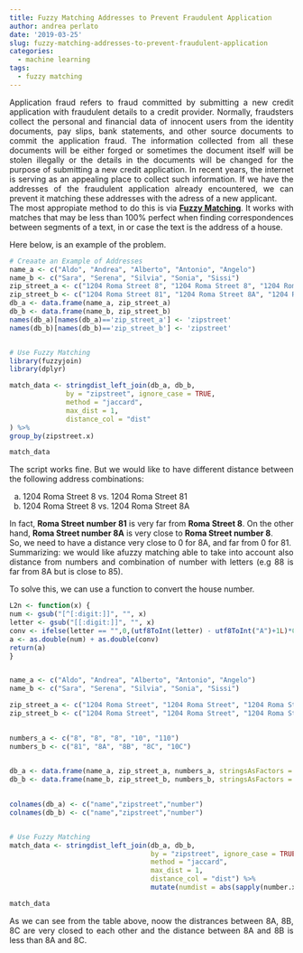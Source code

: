 ```yaml
---
title: Fuzzy Matching Addresses to Prevent Fraudulent Application
author: andrea perlato
date: '2019-03-25'
slug: fuzzy-matching-addresses-to-prevent-fraudulent-application
categories:
  - machine learning
tags:
  - fuzzy matching
---
```


<style>
body {
text-align: justify}
</style>

Application fraud refers to fraud committed by submitting a new credit application with fraudulent details to a credit provider. Normally, fraudsters collect the personal and financial data of innocent users from the identity documents, pay slips, bank statements, and other source documents to commit the application fraud. The information collected from all these documents will be either forged or sometimes the document itself will be stolen illegally or the details in the documents will be changed for the purpose of submitting a new credit application. In recent years, the internet is serving as an appealing place to collect such information. If we have the addresses of the fraudulent application already encountered, we can prevent it matching these addresses with the adress of a new applicant.  </br>
The most appropiate method to do this is via [**Fuzzy Matching**](https://en.wikipedia.org/wiki/Approximate_string_matching). It works with matches that may be less than 100% perfect when finding correspondences between segments of a text, in or case the text is the address of a house.

Here below, is an example of the problem.

```r
# Creaate an Example of Addresses
name_a <- c("Aldo", "Andrea", "Alberto", "Antonio", "Angelo")
name_b <- c("Sara", "Serena", "Silvia", "Sonia", "Sissi")
zip_street_a <- c("1204 Roma Street 8", "1204 Roma Street 8", "1204 Roma Street 8", "1204 Venezia street 10", "1204 Venezia Street 110")
zip_street_b <- c("1204 Roma Street 81", "1204 Roma Street 8A", "1204 Roma Street 8B", "1204 Roma Street 8C", "1204 Venezia Street 10C")
db_a <- data.frame(name_a, zip_street_a)
db_b <- data.frame(name_b, zip_street_b)
names(db_a)[names(db_a)=='zip_street_a'] <- 'zipstreet'
names(db_b)[names(db_b)=='zip_street_b'] <- 'zipstreet'


# Use Fuzzy Matching
library(fuzzyjoin)
library(dplyr)

match_data <- stringdist_left_join(db_a, db_b,
              by = "zipstreet", ignore_case = TRUE,
              method = "jaccard",
              max_dist = 1,
              distance_col = "dist"
) %>%
group_by(zipstreet.x)

match_data

```

The script works fine. But we would like to have different distance between the following address combinations: </br>

a) 1204 Roma Street 8 vs. 1204 Roma Street 81 </br> 
b) 1204 Roma Street 8 vs. 1204 Roma Street 8A </br>

In fact, **Roma Street number 81** is very far from **Roma Street 8**. On the other hand, **Roma Street number 8A** is very close to **Roma Street number 8**. </br>
So, we need to have a distance very close to 0 for 8A, and far from 0 for 81. </br>
Summarizing: we would like afuzzy matching able to take into account also distance from numbers and combination of number with letters (e.g 88 is far from 8A but is close to 85). </br>

To solve this, we can use a function to convert the house number.

```r
L2n <- function(x) {
num <- gsub("[^[:digit:]]", "", x)
letter <- gsub("[[:digit:]]", "", x)
conv <- ifelse(letter == "",0,(utf8ToInt(letter) - utf8ToInt("A")+1L)*0.038)
a <- as.double(num) + as.double(conv)
return(a)
}


name_a <- c("Aldo", "Andrea", "Alberto", "Antonio", "Angelo")
name_b <- c("Sara", "Serena", "Silvia", "Sonia", "Sissi")

zip_street_a <- c("1204 Roma Street", "1204 Roma Street", "1204 Roma Street", "1204 Venezia street", "1204 Venezia Street")
zip_street_b <- c("1204 Roma Street", "1204 Roma Street", "1204 Roma Street", "1204 Roma Street", "1204 Venezia Street")

 
numbers_a <- c("8", "8", "8", "10", "110")
numbers_b <- c("81", "8A", "8B", "8C", "10C")

 
db_a <- data.frame(name_a, zip_street_a, numbers_a, stringsAsFactors = F)
db_b <- data.frame(name_b, zip_street_b, numbers_b, stringsAsFactors = F)

 
colnames(db_a) <- c("name","zipstreet","number")
colnames(db_b) <- c("name","zipstreet","number")


# Use Fuzzy Matching
match_data <- stringdist_left_join(db_a, db_b,
                                   by = "zipstreet", ignore_case = TRUE,
                                   method = "jaccard",
                                   max_dist = 1,
                                   distance_col = "dist") %>%
                                   mutate(numdist = abs(sapply(number.x, L2n) - sapply(number.y, L2n)))

match_data

```

As we can see from the table above, noow the distrances between 8A, 8B, 8C are very closed to each other and the distance between 8A and 8B is less than 8A and 8C.




















